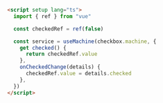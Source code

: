 ```html
<script setup lang="ts">
  import { ref } from "vue"

  const checkedRef = ref(false)

  const service = useMachine(checkbox.machine, {
    get checked() {
      return checkedRef.value
    },
    onCheckedChange(details) {
      checkedRef.value = details.checked
    },
  })
</script>
```
